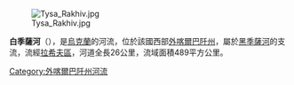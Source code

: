 [[Image:Tysa_Rakhiv.jpg|right]]

'''白季薩河'''（{{lang-uk|Біла Тиса}}），是[[烏克蘭|烏克蘭]]的河流，位於該國西部[[外喀爾巴阡州|外喀爾巴阡州]]，屬於[[黑季薩河|黑季薩河]]的支流，流經[[拉希夫區|拉希夫區]]，河道全長26公里，流域面積489平方公里。

{{DEFAULTSORT:Біла Тиса}}
[[Category:外喀爾巴阡州河流|Category:外喀爾巴阡州河流]]


{{Ukraine-river-stub}}